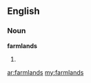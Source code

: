 ==English==

===Noun===
'''farmlands'''

# {{plural of|[[farmland]]}}

[[ar:farmlands]]
[[my:farmlands]]